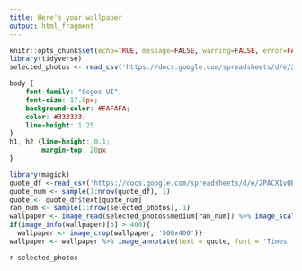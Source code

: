 ---
title: Here's your wallpaper
output: html_fragment
---

```{r setup, include=FALSE}
knitr::opts_chunk$set(echo=TRUE, message=FALSE, warning=FALSE, error=FALSE)
library(tidyverse)
selected_photos <- read_csv('https://docs.google.com/spreadsheets/d/e/2PACX1vQBZ1n2RDp2CQ8wsKVUKNc1v_ZsGYU6AU5z_nVyxeZoGnaNYQy1K7DojEE0ahuR6s7NGXyjxv0UVYn/pub?output=csv')
```

```{css echo=FALSE}
body {
    font-family: "Segoe UI";
    font-size: 17.5px;
    background-color: #FAFAFA;
    color: #333333;
    line-height: 1.25
}
h1, h2 {line-height: 0.1;
        margin-top: 20px
}
```

```{r eval=FALSE, echo=FALSE, error=FALSE, warning=FALSE}
library(magick)
quote_df <-read_csv('https://docs.google.com/spreadsheets/d/e/2PACX1vQBZ1n2RDp2CQ8wsKVUKNc1v_ZsGYU6AU5z_nVyxeZoGnaNYQy1K7DojEE0ahuR6s7NGXyjxv0UVYn/pub?output=csv')
quote_num <- sample(1:nrow(quote_df), 1) 
quote <- quote_df$text[quote_num]
ran_num <- sample(1:nrow(selected_photos), 1)
wallpaper <- image_read(selected_photos$medium[ran_num]) %>% image_scale(500) 
if(image_info(wallpaper)[3] > 400){
  wallpaper <- image_crop(wallpaper, '500x400')}
wallpaper <- wallpaper %>% image_annotate(text = quote, font = 'Times', size = 20, gravity = 'center', color = '#222222')
```

`r selected_photos`
